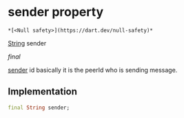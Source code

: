 # sender property

    *[<Null safety>](https://dart.dev/null-safety)*

[String](https://api.flutter.dev/flutter/dart-core/String-class.html) sender

_final_

<p><a href="../../model_hms_message/HMSMessage/sender">sender</a> id basically it is the peerId who is sending message.</p>

## Implementation

```dart
final String sender;


```
